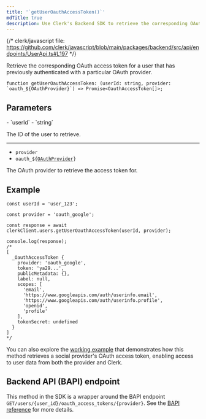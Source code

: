 ```yaml
---
title: '`getUserOauthAccessToken()`'
mdTitle: true
description: Use Clerk's Backend SDK to retrieve the corresponding OAuth access token for a user.
---
```


{/* clerk/javascript file: https://github.com/clerk/javascript/blob/main/packages/backend/src/api/endpoints/UserApi.ts#L197 */}

Retrieve the corresponding OAuth access token for a user that has previously authenticated with a particular OAuth provider.

```tsx {{ prettier: false }}
function getUserOauthAccessToken: (userId: string, provider: `oauth_${OAuthProvider}`) => Promise<OauthAccessToken[]>;
```

## Parameters

<Properties>
  - `userId`
  - `string`

  The ID of the user to retrieve.

  ---

  - `provider`
  - <code>oauth\_$\{[OAuthProvider](/docs/references/javascript/types/oauth#o-auth-provider)}</code>

  The OAuth provider to retrieve the access token for.
</Properties>

## Example

```tsx {{ prettier: false }}
const userId = 'user_123';

const provider = 'oauth_google';

const response = await clerkClient.users.getUserOauthAccessToken(userId, provider);

console.log(response);
/*
[
  _OauthAccessToken {
    provider: 'oauth_google',
    token: 'ya29...',
    publicMetadata: {},
    label: null,
    scopes: [
      'email',
      'https://www.googleapis.com/auth/userinfo.email',
      'https://www.googleapis.com/auth/userinfo.profile',
      'openid',
      'profile'
    ],
    tokenSecret: undefined
  }
]
*/
```

You can also explore the [working example](/docs/authentication/social-connections/oauth#get-an-o-auth-access-token-for-a-social-sign-in-provider) that demonstrates how this method retrieves a social provider's OAuth access token, enabling access to user data from both the provider and Clerk.

## Backend API (BAPI) endpoint

This method in the SDK is a wrapper around the BAPI endpoint `GET/users/{user_id}/oauth_access_tokens/{provider}`. See the [BAPI reference](https://clerk.com/docs/reference/backend-api/tag/Users#operation/GetOAuthAccessToken) for more details.
